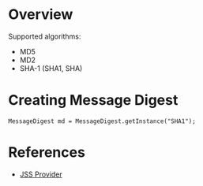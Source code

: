 = Overview =

Supported algorithms:

* MD5
* MD2
* SHA-1 (SHA1, SHA)

= Creating Message Digest =

<pre>
MessageDigest md = MessageDigest.getInstance("SHA1");
</pre>

= References =

* [[JSS Provider]]